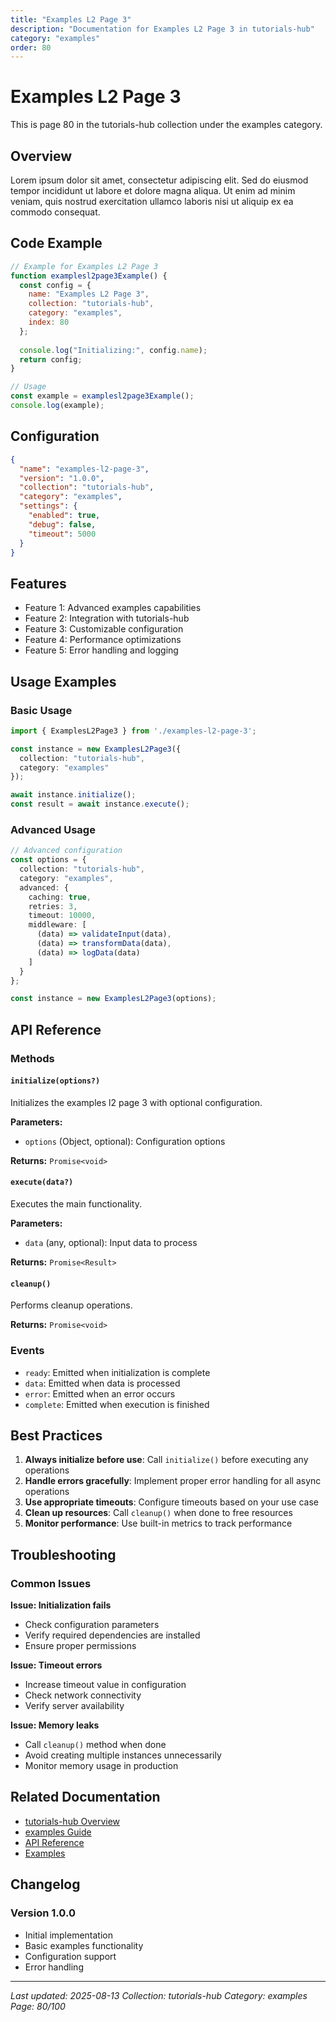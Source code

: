 ```yaml
---
title: "Examples L2 Page 3"
description: "Documentation for Examples L2 Page 3 in tutorials-hub"
category: "examples"
order: 80
---
```


# Examples L2 Page 3

This is page 80 in the tutorials-hub collection under the examples category.

## Overview

Lorem ipsum dolor sit amet, consectetur adipiscing elit. Sed do eiusmod tempor incididunt ut labore et dolore magna aliqua. Ut enim ad minim veniam, quis nostrud exercitation ullamco laboris nisi ut aliquip ex ea commodo consequat.

## Code Example

```javascript
// Example for Examples L2 Page 3
function examplesl2page3Example() {
  const config = {
    name: "Examples L2 Page 3",
    collection: "tutorials-hub",
    category: "examples",
    index: 80
  };
  
  console.log("Initializing:", config.name);
  return config;
}

// Usage
const example = examplesl2page3Example();
console.log(example);
```

## Configuration

```json
{
  "name": "examples-l2-page-3",
  "version": "1.0.0",
  "collection": "tutorials-hub",
  "category": "examples",
  "settings": {
    "enabled": true,
    "debug": false,
    "timeout": 5000
  }
}
```

## Features

  - Feature 1: Advanced examples capabilities
  - Feature 2: Integration with tutorials-hub
  - Feature 3: Customizable configuration
  - Feature 4: Performance optimizations
  - Feature 5: Error handling and logging

## Usage Examples

### Basic Usage

```typescript
import { ExamplesL2Page3 } from './examples-l2-page-3';

const instance = new ExamplesL2Page3({
  collection: "tutorials-hub",
  category: "examples"
});

await instance.initialize();
const result = await instance.execute();
```

### Advanced Usage

```typescript
// Advanced configuration
const options = {
  collection: "tutorials-hub",
  category: "examples",
  advanced: {
    caching: true,
    retries: 3,
    timeout: 10000,
    middleware: [
      (data) => validateInput(data),
      (data) => transformData(data),
      (data) => logData(data)
    ]
  }
};

const instance = new ExamplesL2Page3(options);
```

## API Reference

### Methods

#### `initialize(options?)`

Initializes the examples l2 page 3 with optional configuration.

**Parameters:**
- `options` (Object, optional): Configuration options

**Returns:** `Promise<void>`

#### `execute(data?)`

Executes the main functionality.

**Parameters:**
- `data` (any, optional): Input data to process

**Returns:** `Promise<Result>`

#### `cleanup()`

Performs cleanup operations.

**Returns:** `Promise<void>`

### Events

- `ready`: Emitted when initialization is complete
- `data`: Emitted when data is processed
- `error`: Emitted when an error occurs
- `complete`: Emitted when execution is finished

## Best Practices

1. **Always initialize before use**: Call `initialize()` before executing any operations
2. **Handle errors gracefully**: Implement proper error handling for all async operations
3. **Use appropriate timeouts**: Configure timeouts based on your use case
4. **Clean up resources**: Call `cleanup()` when done to free resources
5. **Monitor performance**: Use built-in metrics to track performance

## Troubleshooting

### Common Issues

**Issue: Initialization fails**
- Check configuration parameters
- Verify required dependencies are installed
- Ensure proper permissions

**Issue: Timeout errors**
- Increase timeout value in configuration
- Check network connectivity
- Verify server availability

**Issue: Memory leaks**
- Call `cleanup()` method when done
- Avoid creating multiple instances unnecessarily
- Monitor memory usage in production

## Related Documentation

- [tutorials-hub Overview](../index)
- [examples Guide](../examples/index)
- [API Reference](../api/index)
- [Examples](../examples/index)

## Changelog

### Version 1.0.0
- Initial implementation
- Basic examples functionality
- Configuration support
- Error handling

---

*Last updated: 2025-08-13*
*Collection: tutorials-hub*
*Category: examples*
*Page: 80/100*
